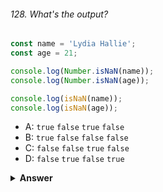###### 128. What's the output?

```javascript
const name = 'Lydia Hallie';
const age = 21;

console.log(Number.isNaN(name));
console.log(Number.isNaN(age));

console.log(isNaN(name));
console.log(isNaN(age));
```

- A: `true` `false` `true` `false`
- B: `true` `false` `false` `false`
- C: `false` `false` `true` `false`
- D: `false` `true` `false` `true`

<details>
<summary>
<b>Answer</b>
</summary>

#### Answer: C

With the `Number.isNaN` method, you can check if the value you pass is a _numeric value_ and equal to `NaN`. `name` is not a numeric value, so `Number.isNaN(name)` returns `false`. `age` is a numeric value, but is not equal to `NaN`, so `Number.isNaN(age)` returns `false`.

With the `isNaN` method, you can check if the value you pass is not a number. `name` is not a number, so `isNaN(name)` returns true. `age` is a number, so `isNaN(age)` returns `false`.

</details>

